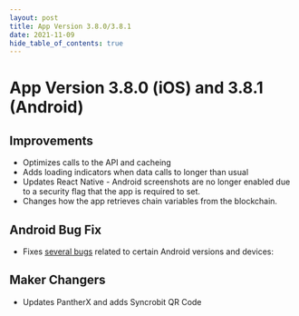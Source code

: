 ```yaml
---
layout: post
title: App Version 3.8.0/3.8.1
date: 2021-11-09
hide_table_of_contents: true
---
```


# App Version 3.8.0 (iOS) and 3.8.1 (Android)

## Improvements

- Optimizes calls to the API and cacheing
- Adds loading indicators when data calls to longer than usual
- Updates React Native - Android screenshots are no longer enabled due to a security flag that the
  app is required to set.
- Changes how the app retrieves chain variables from the blockchain.

<!--truncate-->

## Android Bug Fix

- Fixes [several bugs](https://github.com/helium/hotspot-app/pull/1059) related to certain Android
  versions and devices:

## Maker Changers

- Updates PantherX and adds Syncrobit QR Code
